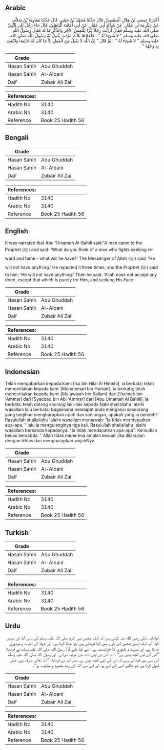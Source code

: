 ## Arabic


<div dir="rtl" lang="ar" style={{fontSize:'larger',backgroundColor:'#f8f9fa',padding:20}}>
أَخْبَرَنَا عِيسَى بْنُ هِلاَلٍ الْحِمْصِيُّ، قَالَ حَدَّثَنَا مُحَمَّدُ بْنُ حِمْيَرٍ، قَالَ حَدَّثَنَا مُعَاوِيَةُ بْنُ سَلاَّمٍ، عَنْ عِكْرِمَةَ بْنِ عَمَّارٍ، عَنْ شَدَّادٍ أَبِي عَمَّارٍ، عَنْ أَبِي أُمَامَةَ الْبَاهِلِيِّ، قَالَ جَاءَ رَجُلٌ إِلَى النَّبِيِّ صلى الله عليه وسلم فَقَالَ أَرَأَيْتَ رَجُلاً غَزَا يَلْتَمِسُ الأَجْرَ وَالذِّكْرَ مَا لَهُ فَقَالَ رَسُولُ اللَّهِ صلى الله عليه وسلم ‏"‏ لاَ شَىْءَ لَهُ ‏"‏ ‏.‏ فَأَعَادَهَا ثَلاَثَ مَرَّاتٍ يَقُولُ لَهُ رَسُولُ اللَّهِ صلى الله عليه وسلم ‏"‏ لاَ شَىْءَ لَهُ ‏"‏ ‏.‏ ثُمَّ قَالَ ‏"‏ إِنَّ اللَّهَ لاَ يَقْبَلُ مِنَ الْعَمَلِ إِلاَّ مَا كَانَ لَهُ خَالِصًا وَابْتُغِيَ بِهِ وَجْهُهُ ‏"‏ ‏.‏
</div>
<div style={{backgroundColor:'#f8f9fa',padding:20, marginBottom: 10}}><table> <thead> <tr> <th>Grade</th> <th></th> </tr> </thead> <tbody> <tr><td>Hasan Sahih</td><td>Abu Ghuddah</td></tr><tr><td>Hasan Sahih</td><td>Al-Albani</td></tr><tr><td>Daif</td><td>Zubair Ali Zai</td></tr></tbody></table><table> <thead> <tr> <th>References:</th> <th></th> </tr> </thead> <tbody><tr><td>Hadith No</td><td>3140</td></tr><tr><td>Arabic No</td><td>3140</td></tr><tr><td>Reference</td><td>Book 25 Hadith 56</td></tr></tbody></table></div>

## Bengali


<div dir="ltr" lang="bn" style={{fontSize:'larger',backgroundColor:'#f8f9fa',padding:20}}>

</div>
<div style={{backgroundColor:'#f8f9fa',padding:20, marginBottom: 10}}><table> <thead> <tr> <th>Grade</th> <th></th> </tr> </thead> <tbody> <tr><td>Hasan Sahih</td><td>Abu Ghuddah</td></tr><tr><td>Hasan Sahih</td><td>Al-Albani</td></tr><tr><td>Daif</td><td>Zubair Ali Zai</td></tr></tbody></table><table> <thead> <tr> <th>References:</th> <th></th> </tr> </thead> <tbody><tr><td>Hadith No</td><td>3140</td></tr><tr><td>Arabic No</td><td>3140</td></tr><tr><td>Reference</td><td>Book 25 Hadith 56</td></tr></tbody></table></div>

## English


<div dir="ltr" lang="en" style={{fontSize:'larger',backgroundColor:'#f8f9fa',padding:20}}>
It was narrated that Abu 'Umamah Al-Bahili said:"A man came to the Prophet (ﷺ) and said: 'What do you think of a man who fights seeking reward and fame - what will he have?' The Messenger of Allah (ﷺ) said: 'He will not have anything.' He repeated it three times, and the Prophet (ﷺ) said to him: 'He will not have anything.' Then he said: 'Allah does not accept any deed, except that which is purely for Him, and seeking His Face
</div>
<div style={{backgroundColor:'#f8f9fa',padding:20, marginBottom: 10}}><table> <thead> <tr> <th>Grade</th> <th></th> </tr> </thead> <tbody> <tr><td>Hasan Sahih</td><td>Abu Ghuddah</td></tr><tr><td>Hasan Sahih</td><td>Al-Albani</td></tr><tr><td>Daif</td><td>Zubair Ali Zai</td></tr></tbody></table><table> <thead> <tr> <th>References:</th> <th></th> </tr> </thead> <tbody><tr><td>Hadith No</td><td>3140</td></tr><tr><td>Arabic No</td><td>3140</td></tr><tr><td>Reference</td><td>Book 25 Hadith 56</td></tr></tbody></table></div>

## Indonesian


<div dir="ltr" lang="id" style={{fontSize:'larger',backgroundColor:'#f8f9fa',padding:20}}>
Telah mengabarkan kepada kami [Isa bin Hilal Al Himshi], ia berkata; telah menceritakan kepada kami [Muhammad bin Humair], ia berkata; telah menceritakan kepada kami [Mu'awiyah bin Sallam] dari ['Ikrimah bin 'Ammar] dari [Syaddad bin Abi 'Ammar] dari [Abu Umamah Al Bahili], ia berkata; telah datang seorang laki-laki kepada Nabi shallallahu 'alaihi wasallam lalu berkata; bagaimana pendapat anda mengenai seseorang yang berjihad mengharapkan upah dan sanjungan, apakah yang ia peroleh? Rasulullah shallallahu 'alaihi wasallam menjawab: "Ia tidak mendapatkan apa-apa, " lalu ia mengulanginya tiga kali, Rasulullah shallallahu 'alaihi wasallam bersabda kepadanya: "Ia tidak mendapatkan apa-apa". Kemudian beliau bersabda: " Allah tidak menerima amalan kecuali jika dilakukan dengan ikhlas dan mengharapkan wajahNya
</div>
<div style={{backgroundColor:'#f8f9fa',padding:20, marginBottom: 10}}><table> <thead> <tr> <th>Grade</th> <th></th> </tr> </thead> <tbody> <tr><td>Hasan Sahih</td><td>Abu Ghuddah</td></tr><tr><td>Hasan Sahih</td><td>Al-Albani</td></tr><tr><td>Daif</td><td>Zubair Ali Zai</td></tr></tbody></table><table> <thead> <tr> <th>References:</th> <th></th> </tr> </thead> <tbody><tr><td>Hadith No</td><td>3140</td></tr><tr><td>Arabic No</td><td>3140</td></tr><tr><td>Reference</td><td>Book 25 Hadith 56</td></tr></tbody></table></div>

## Turkish


<div dir="ltr" lang="tr" style={{fontSize:'larger',backgroundColor:'#f8f9fa',padding:20}}>

</div>
<div style={{backgroundColor:'#f8f9fa',padding:20, marginBottom: 10}}><table> <thead> <tr> <th>Grade</th> <th></th> </tr> </thead> <tbody> <tr><td>Hasan Sahih</td><td>Abu Ghuddah</td></tr><tr><td>Hasan Sahih</td><td>Al-Albani</td></tr><tr><td>Daif</td><td>Zubair Ali Zai</td></tr></tbody></table><table> <thead> <tr> <th>References:</th> <th></th> </tr> </thead> <tbody><tr><td>Hadith No</td><td>3140</td></tr><tr><td>Arabic No</td><td>3140</td></tr><tr><td>Reference</td><td>Book 25 Hadith 56</td></tr></tbody></table></div>

## Urdu


<div dir="rtl" lang="ur" style={{fontSize:'larger',backgroundColor:'#f8f9fa',padding:20}}>
ابوامامہ باہلی رضی الله عنہ کہتے ہیں کہ ایک شخص نبی اکرم صلی اللہ علیہ وسلم کے پاس آیا، اور عرض کیا: آپ ایک ایسے شخص کے بارے میں کیا فرماتے ہیں جو جہاد کرتا ہے، اور جہاد کی اجرت و مزدوری چاہتا ہے، اور شہرت و ناموری کا خواہشمند ہے، اسے کیا ملے گا؟ رسول اللہ صلی اللہ علیہ وسلم نے فرمایا: ”اس کے لیے کچھ نہیں ہے“ ۱؎۔ اس نے اپنی بات تین مرتبہ دہرائی۔ اور رسول اللہ صلی اللہ علیہ وسلم اس سے یہی فرماتے رہے کہ اس کے لیے کچھ نہیں ہے۔ پھر آپ نے فرمایا: ”اللہ تعالیٰ صرف وہی عمل قبول کرتا ہے جو خالص اسی کے لیے ہو، اور اس سے اللہ کی رضا مقصود و مطلوب ہو“۔
</div>
<div style={{backgroundColor:'#f8f9fa',padding:20, marginBottom: 10}}><table> <thead> <tr> <th>Grade</th> <th></th> </tr> </thead> <tbody> <tr><td>Hasan Sahih</td><td>Abu Ghuddah</td></tr><tr><td>Hasan Sahih</td><td>Al-Albani</td></tr><tr><td>Daif</td><td>Zubair Ali Zai</td></tr></tbody></table><table> <thead> <tr> <th>References:</th> <th></th> </tr> </thead> <tbody><tr><td>Hadith No</td><td>3140</td></tr><tr><td>Arabic No</td><td>3140</td></tr><tr><td>Reference</td><td>Book 25 Hadith 56</td></tr></tbody></table></div>